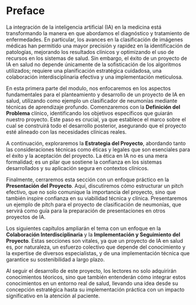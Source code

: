 # Preface {.unnumbered}

La integración de la inteligencia artificial (IA) en la medicina está transformando la manera en que abordamos el diagnóstico y tratamiento de enfermedades. En particular, los avances en la clasificación de imágenes médicas han permitido una mayor precisión y rapidez en la identificación de patologías, mejorando los resultados clínicos y optimizando el uso de recursos en los sistemas de salud. Sin embargo, el éxito de un proyecto de IA en salud no depende únicamente de la sofisticación de los algoritmos utilizados; requiere una planificación estratégica cuidadosa, una colaboración interdisciplinaria efectiva y una implementación meticulosa.

En esta primera parte del modulo, nos enfocaremos en los aspectos fundamentales para el planteamiento y desarrollo de un proyecto de IA en salud, utilizando como ejemplo un clasificador de neumonías mediante técnicas de aprendizaje profundo. Comenzaremos con la **Definición del Problema** clínico, identificando los objetivos específicos que guiarán nuestro proyecto. Este paso es crucial, ya que establece el marco sobre el cual se construirá todo el desarrollo posterior, asegurando que el proyecto esté alineado con las necesidades clínicas reales.

A continuación, exploraremos la **Estrategia del Proyecto**, abordando tanto las consideraciones técnicas como éticas y legales que son esenciales para el éxito y la aceptación del proyecto. La ética en IA no es una mera formalidad; es un pilar que sostiene la confianza en los sistemas desarrollados y su aplicación segura en contextos clínicos.

Finalmente, cerraremos esta sección con un enfoque práctico en la **Presentación del Proyecto**. Aquí, discutiremos cómo estructurar un pitch efectivo, que no solo comunique la importancia del proyecto, sino que también inspire confianza en su viabilidad técnica y clínica. Presentaremos un ejemplo de pitch para el proyecto de clasificación de neumonías, que servirá como guía para la preparación de presentaciones en otros proyectos de IA.

Los siguientes capítulos ampliarán el tema con un enfoque en la **Colaboración Interdisciplinaria** y la **Implementación y Seguimiento del Proyecto**. Estas secciones son vitales, ya que un proyecto de IA en salud es, por naturaleza, un esfuerzo colectivo que depende del conocimiento y la expertise de diversos especialistas, y de una implementación técnica que garantice su sostenibilidad a largo plazo.

Al seguir el desarrollo de este proyecto, los lectores no solo adquirirán conocimientos téoricos, sino que también entenderán cómo integrar estos conocimientos en un entorno real de salud, llevando una idea desde su concepción estratégica hasta su implementación práctica con un impacto significativo en la atención al paciente.